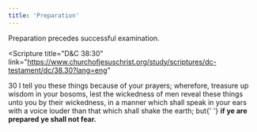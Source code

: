 ```yaml
---
title: 'Preparation'
---
```


Preparation precedes successful examination.

<Scripture
  title="D&C 38:30"
  link="https://www.churchofjesuschrist.org/study/scriptures/dc-testament/dc/38.30?lang=eng"
>
  30 I tell you these things because of your prayers; wherefore, treasure up wisdom in your bosoms,
  lest the wickedness of men reveal these things unto you by their wickedness, in a manner which
  shall speak in your ears with a voice louder than that which shall shake the earth; but{' '}
  <b>if ye are prepared ye shall not fear.</b>
</Scripture>
